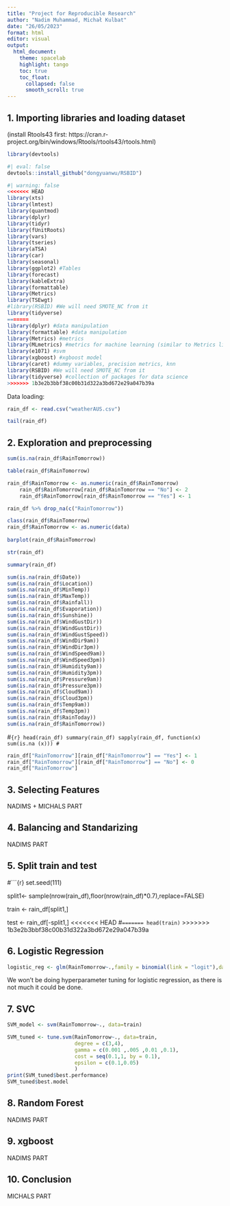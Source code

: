 ```yaml
---
title: "Project for Reproducible Research"
author: "Nadim Muhammad, Michał Kulbat"
date: "26/05/2023"
format: html
editor: visual
output: 
  html_document:
    theme: spacelab
    highlight: tango
    toc: true
    toc_float:
      collapsed: false
      smooth_scroll: true
---
```


## 1. Importing libraries and loading dataset

(install Rtools43 first: https://cran.r-project.org/bin/windows/Rtools/rtools43/rtools.html)

```r
library(devtools)
```

```r
#| eval: false
devtools::install_github("dongyuanwu/RSBID")
```

```r
#| warning: false
<<<<<<< HEAD
library(xts)
library(lmtest)
library(quantmod)
library(dplyr)
library(tidyr)
library(fUnitRoots)
library(vars)
library(tseries)
library(aTSA)
library(car)
library(seasonal)
library(ggplot2) #Tables
library(forecast)
library(kableExtra)
library(formattable)
library(Metrics)
library(TSEwgt)
#library(RSBID) #We will need SMOTE_NC from it
library(tidyverse)
=======
library(dplyr) #data manipulation
library(formattable) #data manipulation
library(Metrics) #metrics
library(MLmetrics) #metrics for machine learning (similar to Metrics library)
library(e1071) #svm
library(xgboost) #xgboost model
library(caret) #dummy variables, precision metrics, knn
library(RSBID) #We will need SMOTE_NC from it
library(tidyverse) #collection of packages for data science
>>>>>>> 1b3e2b3bbf38c00b31d322a3bd672e29a047b39a
```

Data loading:

```r
rain_df <- read.csv("weatherAUS.csv")
```

```r
tail(rain_df)
```

## 2. Exploration and preprocessing
```r
sum(is.na(rain_df$RainTomorrow))
```

```r
table(rain_df$RainTomorrow)
```

```r
rain_df$RainTomorrow <- as.numeric(rain_df$RainTomorrow)
    rain_df$RainTomorrow[rain_df$RainTomorrow == "No"] <- 2
    rain_df$RainTomorrow[rain_df$RainTomorrow == "Yes"] <- 1
```

```r
rain_df %>% drop_na(c("RainTomorrow"))
```
```r

class(rain_df$RainTomorrow) 
rain_df$RainTomorrow <- as.numeric(data)
 
barplot(rain_df$RainTomorrow) 
```

```r
str(rain_df)
```

```r
summary(rain_df)
```

```r
sum(is.na(rain_df$Date))
sum(is.na(rain_df$Location))
sum(is.na(rain_df$MinTemp))
sum(is.na(rain_df$MaxTemp))
sum(is.na(rain_df$Rainfall))
sum(is.na(rain_df$Evaporation))
sum(is.na(rain_df$Sunshine))
sum(is.na(rain_df$WindGustDir))
sum(is.na(rain_df$WindGustDir))
sum(is.na(rain_df$WindGustSpeed))
sum(is.na(rain_df$WindDir9am))
sum(is.na(rain_df$WindDir3pm))
sum(is.na(rain_df$WindSpeed9am))
sum(is.na(rain_df$WindSpeed3pm))
sum(is.na(rain_df$Humidity9am))
sum(is.na(rain_df$Humidity3pm))
sum(is.na(rain_df$Pressure9am))
sum(is.na(rain_df$Pressure3pm))
sum(is.na(rain_df$Cloud9am))
sum(is.na(rain_df$Cloud3pm))
sum(is.na(rain_df$Temp9am))
sum(is.na(rain_df$Temp3pm))
sum(is.na(rain_df$RainToday))
sum(is.na(rain_df$RainTomorrow))
```

#```{r}
head(rain_df)
summary(rain_df)
sapply(rain_df, function(x) sum(is.na (x)))
#```

```r
rain_df["RainTomorrow"][rain_df["RainTomorrow"] == "Yes"] <- 1
rain_df["RainTomorrow"][rain_df["RainTomorrow"] == "No"] <- 0
rain_df["RainTomorrow"]
```

## 3. Selecting Features

NADIMS + MICHALS PART

## 4. Balancing and Standarizing

NADIMS PART

## 5. Split train and test

#```{r}
set.seed(111)

split1<- sample(nrow(rain_df),floor(nrow(rain_df)*0.7),replace=FALSE)

train <- rain_df[split1,]

test <- rain_df[-split1,]
<<<<<<< HEAD
#```
=======
head(train)
```
>>>>>>> 1b3e2b3bbf38c00b31d322a3bd672e29a047b39a

## 6. Logistic Regression
```r
logistic_reg <- glm(RainTomorrow~.,family = binomial(link = "logit"),data=train)
```
We won't be doing hyperparameter tuning for logistic regression, as there is not much it could be done.

## 7. SVC
```r
SVM_model <- svm(RainTomorrow~., data=train)

SVM_tuned <- tune.svm(RainTomorrow~., data=train,
                      degree = c(3,4),
                      gamma = c(0.001 ,.005 ,0.01 ,0.1),
                      cost = seq(0.1,1, by = 0.1),
                      epsilon = c(0.1,0.05)
                      )
print(SVM_tuned$best.performance)
SVM_tuned$best.model
```
## 8. Random Forest

NADIMS PART

## 9. xgboost

NADIMS PART

## 10. Conclusion

MICHALS PART
